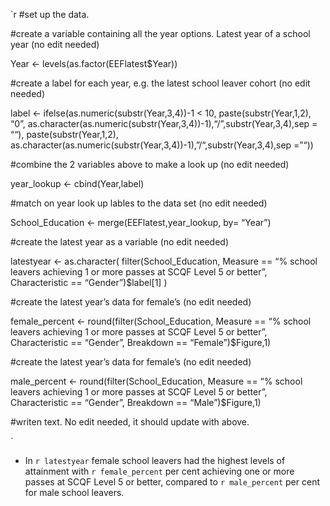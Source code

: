 


`r 
#set up the data.


#create a variable containing all the year options. Latest year of a school year (no edit needed)

Year <- levels(as.factor(EEFlatest$Year))

#create a label for each year, e.g. the latest school leaver cohort (no edit needed)

label <- ifelse(as.numeric(substr(Year,3,4))-1 < 10, paste(substr(Year,1,2), "0", as.character(as.numeric(substr(Year,3,4))-1),"/",substr(Year,3,4),sep = ""),
      paste(substr(Year,1,2), as.character(as.numeric(substr(Year,3,4))-1),"/",substr(Year,3,4),sep = ""))

#combine the 2 variables above to make a look up (no edit needed)

year_lookup <- cbind(Year,label)

#match on year look up lables to the data set (no edit needed)

School_Education <- merge(EEFlatest,year_lookup, by= "Year")

#create the latest year as a variable (no edit needed)

latestyear <- as.character( filter(School_Education, Measure == "% school leavers achieving 1 or more passes at SCQF Level 5 or better",
                            Characteristic == "Gender")$label[1] )

#create the latest year's data for female's (no edit needed)

female_percent <- round(filter(School_Education, Measure == "% school leavers achieving 1 or more passes at SCQF Level 5 or better",
                               Characteristic == "Gender", Breakdown == "Female")$Figure,1)

#create the latest year's data for female's (no edit needed)

male_percent <- round(filter(School_Education, Measure == "% school leavers achieving 1 or more passes at SCQF Level 5 or better",
                                      Characteristic == "Gender", Breakdown == "Male")$Figure,1)

#writen text. No edit needed, it should update with above.

`

* In `r latestyear` female school leavers had the highest levels of attainment with 
      `r female_percent` per cent achieving one or more passes at SCQF Level 5 or better, compared to 
      `r male_percent` per cent for male school leavers.
